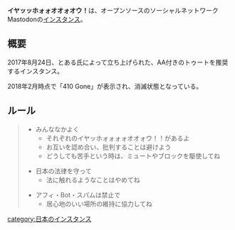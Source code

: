 {{Infobox instance
| Name          = イヤッホオォォォウ！！
| Domain        = https://iyher.club/
| Admin         = [https://iyher.club/@toaru とある]
| Country       = 日本
| Start         = 2017年8月24日
| End = 不明
| Kifu          = なし
| Alias         = IYH
}}'''イヤッッホォォオオォオウ！'''は、オープンソースのソーシャルネットワークMastodonの[[インスタンス]]。

== 概要 ==
2017年8月24日、とある氏によって立ち上げられた、AA付きのトゥートを推奨するインスタンス。

2018年2月時点で「410 Gone」が表示され、消滅状態となっている。

== ルール ==
<blockquote>
* みんななかよく
** それぞれのイヤッホォォォォオオォウ！！があるよ
** お互いを認め合い、批判することは避けよう
** どうしても苦手という時は、ミュートやブロックを駆使してね

* 日本の法律を守って
** 法に触れるようなことはやめてね

* アフィ・Bot・スパムは禁止で
** 居心地のいい場所の維持に協力してね
</blockquote>

{{DEFAULTSORT:iyherclub}}
[[category:日本のインスタンス]]
